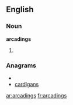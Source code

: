 ==English==

===Noun===
'''arcadings'''

# {{plural of|[[arcading]]}}

===Anagrams===
* {{alphagram|aacdginrs}}
* [[cardigans#English|cardigans]]

[[ar:arcadings]]
[[fr:arcadings]]